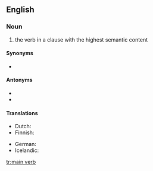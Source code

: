 ==English==

===Noun===
{{en-noun|head=[[main]] [[verb]]}}

# {{lb|en|grammar}} the verb in a clause with the highest semantic content

====Synonyms====
* {{l|en|full verb}}

====Antonyms====
* {{l|en|auxiliary verb}}
* {{l|en|helping verb}}

====Translations====
{{trans-top|verb in a clause with the highest semantic content}}
* Dutch: {{t+|nl|hoofdwerkwoord|n}}
* Finnish: {{t|fi|pääverbi}}
{{trans-mid}}
* German: {{t|de|Hauptverb}}
* Icelandic: {{t+|is|aðalsögn|f}}
{{trans-bottom}}

[[tr:main verb]]